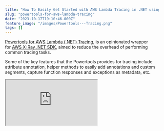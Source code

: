```yaml
---
title: "How To Easily Get Started with AWS Lambda Tracing in .NET using Powertools"
slug: "powertools-for-aws-lambda-tracing"
date: "2023-10-17T19:10:46.000Z"
feature_image: "/images/Powertools---Tracing.png"
tags: []
---
```


[Powertools for AWS Lambda (.NET) Tracing](https://docs.powertools.aws.dev/lambda/dotnet/core/tracing/), is an opinionated wrapper for [AWS X-Ray .NET SDK](https://github.com/aws/aws-xray-sdk-dotnet/), aimed to reduce the overhead of performing common tracing tasks.

Some of the key features that the Powertools provides for tracing include attribute annotation, helper methods to easily add annotations and custom segments, capture function responses and exceptions as metadata, etc.

<iframe src="https://www.youtube.com/embed/m8JL-aYrLHw?feature=oembed" />

In this blog post, let’s explore how to easily get started with using the Lambda Powertools Tracing library when building AWS Lambda Functions in .NET.

Enabling Lambda Powertools Tracing
----------------------------------

To see the Lambda Powertools Tracing library in action, let's first create a Lambda Function.

Let's use the [AWS Lambda Annotations Library](__GHOST_URL__/blog/aws-lambda-annotation-framework/) to quickly create an API Endpoint using Lambda backend.

To an empty Lambda function project add `Amazon.Lambda.Annotations`, `Amazon.Lambda.APIGatewayEvents` and `AWS.Lambda.Powertools.Tracing` NuGet packages.

To enable Tracing all we need to do is add the `Tracing` attribute to the required Lambda function handler as shown below.

For this function to write to AWS Cloudwatch and AWS X-Ray it needs the appropriate permissions. The `AWSXRayDaemonWriteAccess` and `AWSLambdaBasicExecutionRole` are in-built role policies that give the required permissions.

    [LambdaFunction(Policies = "AWSXRayDaemonWriteAccess, AWSLambdaBasicExecutionRole")]
    [HttpApi(LambdaHttpMethod.Get, template: "/{cityName}")]
    [Tracing]
    public List<WeatherForecast> GetWeather(string cityName, ILambdaContext context)
    {
        return new List<WeatherForecast>
        {
            new WeatherForecast        
            {
                CityName = cityName, 
                Date = DateTime.Today, 
                TemperatureC = Random.Shared.Next(-10, 50)
            }
        };
    }
    

The Function returns a hardcoded list of `WeatherForecast` objects for a given `cityName`.

Once deployed to AWS, make sure to enable 'Active Tracing' for the Lambda function under the 'Monitoring and operations tools' in the Configuration section of the Lambda Function.

![](/images/image-3.png)

Enable Active Tracing on the AWS Lambda Function deployed for it to start capturing trace information.

As you make requests to the API Gateway endpoint for the deployed API endpoint, it starts collecting trace information for the API request.

You can view the Trace under the Monitor → Traces section for the AWS Lambda Function.

![](/images/image-4.png)

X-Ray Trace information summary for the AWS Lambda Function in the AWS Console. It shows the Service map and also the associated traces.

You can drill into each of the Trace entries to see more details about the specific trace entry.

![](/images/image-5.png)

Trace detail for a Lambda Function API invocation. It shows all the segments and subsegments created from the Lambda Function code.

If you are new to AWS X-Ray, check out the video below to get started.

<iframe src="https://www.youtube.com/embed/tydJnCNJgCc?feature=oembed" />

### Additional Segments

The Tracing library allows capturing additional sub-segments for the main function call.

You can do this by annotating any of the C# Functions with the `Tracing` attribute like before, or explicitly using the helper method `WithSubsegment` on the `Tracing` class.

Below is an example function that the main Lambda Function Handler calls into now to generate the fake WeatherForecast data.

By annotating the function with the `Tracing` attribute, the function gets automatically traced as a sub-segment.

    [Tracing]
    public async Task<List<WeatherForecast>> GenerateFakeDataWithDelay(string cityName)
    {
        await Task.Delay(1000);
    
        Tracing.WithSubsegment(
                "TimeConsumingSubProcess", async _ => { await Task.Delay(500); });
                
        return new List<WeatherForecast>
        {
            new WeatherForecast
            {
                CityName = cityName, 
                Date = DateTime.Today, 
                TemperatureC = Random.Shared.Next(-10, 50)
            }
        };
    }
    

You can see the new sub-segments for the new traces in the AWS Console as shown below.

![](/images/image-6.png)

AWS Lambda Function trace showing additional sub-segments logged using the Tracing attribute and also the helper method.

Annotations and Metadata
------------------------

AWS X-Ray allows the recording of additional information about requests, the environment, or the application with annotations and metadata.

Annotations and Metadata are attached to the segment or sub-segment and are both key-value pairs.

Annotations are indexed for use with filter expressions while Metadata are not indexed and cannot be used in the filter expressions.

The `Tracing` class from the Powertools Tracing library exposes two methods, `AddAnnotation` and `AddMetadata` to add annotations and metadata to the trace segment.

    Tracing.AddAnnotation("City", cityName);
    Tracing.AddMetadata("Count", results.Count);

Annotations and Metadata are shown under the corresponding segment detail in the AWS Console as key-value pairs, as shown in the screenshot below.

![](/images/image-8.png)

Annotations and Metadata are shown as key-value pairs under the corresponding segment detail in the AWS Console.

Instrumenting Other AWS Services
--------------------------------

Often when building Lambda Functions we integrate with other AWS Services, like DynamoDB, SQS, SNS, Secrets Manager, etc. In these cases, you use the appropriate .NET Nuget packages to talk to these services.

You can instrument all calls made using the AWS SDK for .NET clients by calling the `RegisterForAllServices` method on the `Tracing` class. Ensure to make this call before the .NET client is instantiated.

The below code shows how to register the DynamoDB client to be captured into the Trace information.

    public Function()
    {
        Tracing.RegisterForAllServices();
        dynamoDbContext = new DynamoDBContext(new AmazonDynamoDBClient());
    }

In the `Function` constructor, before creating the `DynamoDBContext` instance, call the `RegisterForAllServices` helper function.

The actual Lambda function code now uses the `DynamoDBContext` to retrieve Weather forecast data for a given city name.

    [LambdaFunction(Role = "@WeatherApiLambdaExecutionRole")]
    [HttpApi(LambdaHttpMethod.Get, template: "/{cityName}")]
    [Tracing(Namespace = "GetWeather")]
    public async Task<List<WeatherForecast>> GetWeather(string cityName, ILambdaContext context)
    {
        Tracing.AddAnnotation("City", cityName);
    
        var results = await dynamoDbContext.QueryAsync<WeatherForecast>(cityName).GetRemainingAsync();
        Tracing.AddMetadata("Count", results.Count);
    
        return results;
    }

You can see the calls to DynamoDB in the trace information as shown below in the screenshot.

![](/images/image-7.png)

AWS X-Ray Trace information showing calls to DynamoDB and the information related to it.

Similarly, you can show the trace information to any external AWS Services and also other HTTP client calls that you make from your application.

This makes it very easy to keep track of tracing information to external dependencies.